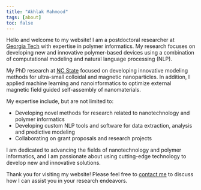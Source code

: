 ```yaml
---
title: "Akhlak Mahmood"
tags: [about]
toc: false
---
```


Hello and welcome to my website! I am a postdoctoral researcher at [Georgia Tech](https://ramprasad.mse.gatech.edu/) with expertise in polymer informatics.
My research focuses on developing new and innovative polymer-based devices using a combination of computational modeling and natural language processing (NLP).

My PhD research at [NC State](https://www.mse.ncsu.edu/yingling/) focused on developing innovative modeling methods for ultra-small colloidal and magnetic nanoparticles.
In addition, I applied machine learning and nanoinformatics to optimize external magnetic field guided self-assembly of nanomaterials.

My expertise include, but are not limited to:

- Developing novel methods for research related to nanotechnology and polymer informatics
- Developing custom NLP tools and software for data extraction, analysis and predictive modeling
- Collaborating on grant proposals and research projects

I am dedicated to advancing the fields of nanotechnology and polymer informatics, and I am passionate about using cutting-edge technology to develop new and innovative solutions.

Thank you for visiting my website! Please feel free to [contact me](about.html) to discuss how I can assist you in your research endeavors.
